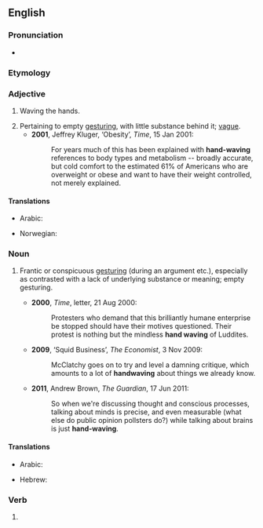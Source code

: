 {{also|hand-waving|hand waving}}
==English==
{{was wotd|2011|June|19}}

===Pronunciation===
* {{a|UK}} {{IPA|/ˈhandweɪvɪŋ/|lang=en}}

===Etymology===
{{compound|en|hand|waving}}

===Adjective===
{{en-adj}}

# {{lb|en|not comparable}} Waving the hands.
# Pertaining to empty [[gesturing]], with little substance behind it; [[vague]].
#* '''2001''', Jeffrey Kluger, ‘Obesity’, ''Time'', 15 Jan 2001:
#*: For years much of this has been explained with '''hand-waving''' references to body types and metabolism -- broadly accurate, but cold comfort to the estimated 61% of Americans who are overweight or obese and want to have their weight controlled, not merely explained.

====Translations====
{{trans-top|waving the hands}}
* Arabic: {{t|ar|تَلْوِيح بِالْيَد|m|tr=talwīḥ bi-l-yad}}
{{trans-mid}}
* Norwegian: {{t|no|gestikulerende}}
{{trans-bottom}}

===Noun===
{{en-noun|~}}

# {{lb|en|chiefly|_|figuratively}} Frantic or conspicuous [[gesturing]] (during an argument etc.), especially as contrasted with a lack of underlying substance or meaning; empty gesturing.
#* '''2000''', ''Time'', letter, 21 Aug 2000:
#*: Protesters who demand that this brilliantly humane enterprise be stopped should have their motives questioned. Their protest is nothing but the mindless '''hand waving''' of Luddites.
#* '''2009''', ‘Squid Business’, ''The Economist'', 3 Nov 2009:
#*: McClatchy goes on to try and level a damning critique, which amounts to a lot of '''handwaving''' about things we already know.
#* '''2011''', Andrew Brown, ''The Guardian'', 17 Jun 2011:
#*: So when we're discussing thought and conscious processes, talking about minds is precise, and even measurable (what else do public opinion pollsters do?) while talking about brains is just '''hand-waving'''.

====Translations====
{{trans-top|frantic or conspicuous gesturing}}
* Arabic: {{t|ar|تَلْوِيح بِالْيَد|m|tr=talwīḥ bi-l-yad}}
{{trans-mid}}
* Hebrew: {{t|he|נפנופי־ידיים}}
{{trans-bottom}}

===Verb===
{{head|en|present participle}}

# {{present participle of|handwave|lang=en|nocat=1}}